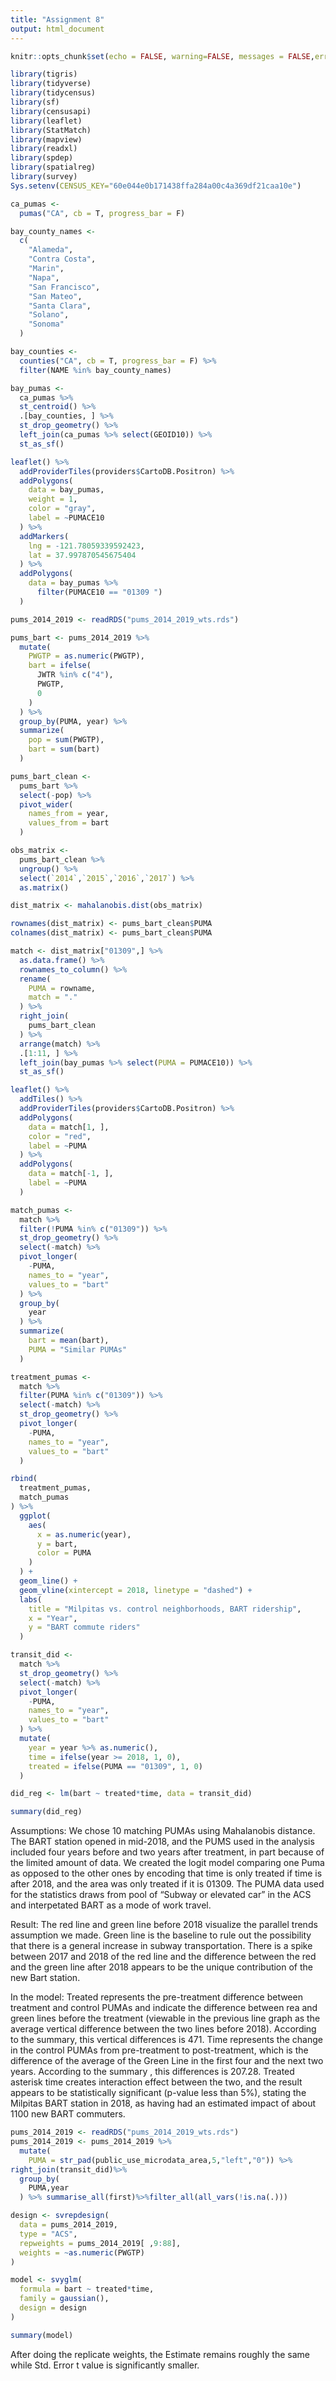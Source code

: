 ```yaml
---
title: "Assignment 8"
output: html_document
---
```


```r
knitr::opts_chunk$set(echo = FALSE, warning=FALSE, messages = FALSE,error=FALSE)
```     
```r
library(tigris)
library(tidyverse)
library(tidycensus)
library(sf)
library(censusapi)
library(leaflet)
library(StatMatch)
library(mapview)
library(readxl)
library(spdep)
library(spatialreg)
library(survey)
Sys.setenv(CENSUS_KEY="60e044e0b171438ffa284a00c4a369df21caa10e")
```

```r
ca_pumas <-
  pumas("CA", cb = T, progress_bar = F)

bay_county_names <-
  c(
    "Alameda",
    "Contra Costa",
    "Marin",
    "Napa",
    "San Francisco",
    "San Mateo",
    "Santa Clara",
    "Solano",
    "Sonoma"
  )

bay_counties <-
  counties("CA", cb = T, progress_bar = F) %>%
  filter(NAME %in% bay_county_names)

bay_pumas <-
  ca_pumas %>% 
  st_centroid() %>% 
  .[bay_counties, ] %>% 
  st_drop_geometry() %>% 
  left_join(ca_pumas %>% select(GEOID10)) %>% 
  st_as_sf()
```
```r
leaflet() %>% 
  addProviderTiles(providers$CartoDB.Positron) %>% 
  addPolygons(
    data = bay_pumas,
    weight = 1,
    color = "gray",
    label = ~PUMACE10
  ) %>% 
  addMarkers(
    lng = -121.78059339592423,
    lat = 37.997870545675404
  ) %>% 
  addPolygons(
    data = bay_pumas %>% 
      filter(PUMACE10 == "01309 ")
  )
```

```r
pums_2014_2019 <- readRDS("pums_2014_2019_wts.rds")
```

```r
pums_bart <- pums_2014_2019 %>%
  mutate(
    PWGTP = as.numeric(PWGTP),
    bart = ifelse(
      JWTR %in% c("4"),
      PWGTP,
      0
    )
  ) %>% 
  group_by(PUMA, year) %>% 
  summarize(
    pop = sum(PWGTP),
    bart = sum(bart)
  )
```



```r
pums_bart_clean <-
  pums_bart %>% 
  select(-pop) %>% 
  pivot_wider(
    names_from = year,
    values_from = bart
  )
```

```r
obs_matrix <-
  pums_bart_clean %>% 
  ungroup() %>% 
  select(`2014`,`2015`,`2016`,`2017`) %>% 
  as.matrix()

dist_matrix <- mahalanobis.dist(obs_matrix)

rownames(dist_matrix) <- pums_bart_clean$PUMA
colnames(dist_matrix) <- pums_bart_clean$PUMA

match <- dist_matrix["01309",] %>% 
  as.data.frame() %>% 
  rownames_to_column() %>% 
  rename(
    PUMA = rowname,
    match = "."
  ) %>% 
  right_join(
    pums_bart_clean
  ) %>% 
  arrange(match) %>% 
  .[1:11, ] %>% 
  left_join(bay_pumas %>% select(PUMA = PUMACE10)) %>% 
  st_as_sf()
```

```r
leaflet() %>% 
  addTiles() %>% 
  addProviderTiles(providers$CartoDB.Positron) %>% 
  addPolygons(
    data = match[1, ],
    color = "red",
    label = ~PUMA
  ) %>% 
  addPolygons(
    data = match[-1, ],
    label = ~PUMA
  )
```

```r
match_pumas <-
  match %>% 
  filter(!PUMA %in% c("01309")) %>% 
  st_drop_geometry() %>% 
  select(-match) %>% 
  pivot_longer(
    -PUMA,
    names_to = "year",
    values_to = "bart"
  ) %>%
  group_by(
    year
  ) %>% 
  summarize(
    bart = mean(bart),
    PUMA = "Similar PUMAs"
  )

treatment_pumas <-
  match %>% 
  filter(PUMA %in% c("01309")) %>% 
  select(-match) %>% 
  st_drop_geometry() %>% 
  pivot_longer(
    -PUMA,
    names_to = "year",
    values_to = "bart"
  )

rbind(
  treatment_pumas,
  match_pumas
) %>% 
  ggplot(
    aes(
      x = as.numeric(year),
      y = bart,
      color = PUMA
    )
  ) +
  geom_line() +
  geom_vline(xintercept = 2018, linetype = "dashed") +
  labs(
    title = "Milpitas vs. control neighborhoods, BART ridership",
    x = "Year",
    y = "BART commute riders"
  )
```
```r
transit_did <-
  match %>% 
  st_drop_geometry() %>% 
  select(-match) %>% 
  pivot_longer(
    -PUMA,
    names_to = "year",
    values_to = "bart"
  ) %>% 
  mutate(
    year = year %>% as.numeric(),
    time = ifelse(year >= 2018, 1, 0),
    treated = ifelse(PUMA == "01309", 1, 0)
  )

did_reg <- lm(bart ~ treated*time, data = transit_did)

summary(did_reg)
```


Assumptions:
We chose 10 matching PUMAs using Mahalanobis distance.
The BART station opened in mid-2018, and the PUMS used in the analysis included four years before and two years after treatment, in part because of the limited amount of data.
We created the logit model comparing one Puma as opposed to the other ones by encoding that time is only treated if time is after 2018, and the area was only treated if it is 01309.
The PUMA data used for the statistics draws from pool of “Subway or elevated car” in the ACS and interpetated BART as a mode of work travel.

Result:
The red line and green line before 2018 visualize the parallel trends assumption we made. Green line is the baseline to rule out the possibility that there is a general increase in subway transportation. There is a spike between 2017 and 2018 of the red line and the difference between the red and the green line after 2018 appears to be the unique contribution of the new Bart station.

In the model:
Treated represents the pre-treatment difference between treatment and control PUMAs and indicate the difference between rea and green lines before the treatment (viewable in the previous line graph as the average vertical difference between the two lines before 2018). According to the summary, this vertical differences is 471.
Time represents the change in the control PUMAs from pre-treatment to post-treatment, which is the difference of the average of the Green Line in the first four and the next two years. According to the summary , this differences is 207.28.
Treated asterisk time creates interaction effect between the two, and the result appears to be statistically significant (p-value less than 5%), stating the Milpitas BART station in 2018, as having had an estimated impact of about 1100 new BART commuters. 



```r
pums_2014_2019 <- readRDS("pums_2014_2019_wts.rds")
pums_2014_2019 <- pums_2014_2019 %>%   
  mutate(
    PUMA = str_pad(public_use_microdata_area,5,"left","0")) %>%   
right_join(transit_did)%>%
  group_by(
    PUMA,year
  ) %>% summarise_all(first)%>%filter_all(all_vars(!is.na(.))) 

```

```r
design <- svrepdesign(
  data = pums_2014_2019,
  type = "ACS",
  repweights = pums_2014_2019[ ,9:88],
  weights = ~as.numeric(PWGTP)
)
```


```r
model <- svyglm(
  formula = bart ~ treated*time,
  family = gaussian(),
  design = design
)

summary(model)
```

After doing the replicate weights, the Estimate remains roughly the same while Std. Error t value is significantly smaller.
